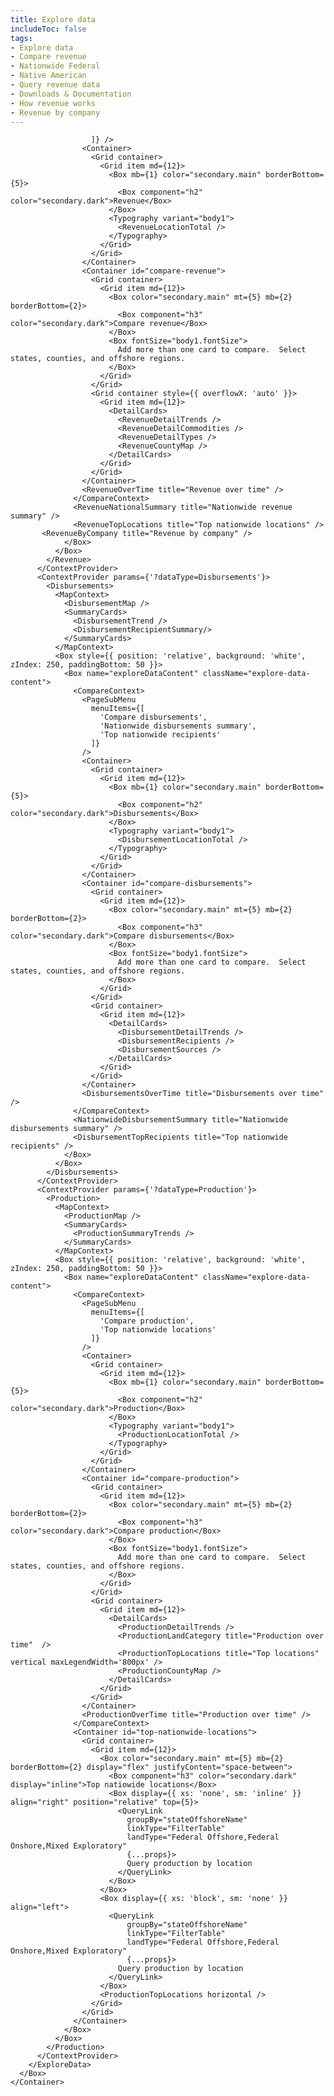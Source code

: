 ```yaml
---
title: Explore data
includeToc: false
tags: 
- Explore data
- Compare revenue
- Nationwide Federal
- Native American
- Query revenue data
- Downloads & Documentation
- How revenue works
- Revenue by company
---
```

<DataFilterProviderWrapper defaults='explore_data_filter_default'>
  <ExploreDataProviderWrapper>
    <Container style={{ padding: 0 }} maxWidth={false}>
      <Box style={{ background: 'white' }}>
        <ExploreData>
          <ContextProvider params={'?dataType=Revenue'}>
            <Revenue>
              <MapContext>
                <RevenueMap />
                <SummaryCards>
                  <RevenueSummaryTrends />
                  <RevenueSummaryTopCommodities />
                </SummaryCards>
              </MapContext>
              <Box style={{ position: 'relative', background: 'white', zIndex: 250, paddingBottom: 50 }}>
                <Box name="exploreDataContent" className="explore-data-content">
                  <CompareContext>
                    <PageSubMenu
                      menuItems={[
                        'Compare revenue',
                        'Nationwide revenue summary',
			'Top nationwide locations',
			'Revenue by company'
		
                      ]} />
                    <Container>
                      <Grid container>
                        <Grid item md={12}>
                          <Box mb={1} color="secondary.main" borderBottom={5}>
                            <Box component="h2" color="secondary.dark">Revenue</Box>
                          </Box>
                          <Typography variant="body1">
                            <RevenueLocationTotal />
                          </Typography>
                        </Grid>
                      </Grid>
                    </Container>
                    <Container id="compare-revenue">
                      <Grid container>
                        <Grid item md={12}>
                          <Box color="secondary.main" mt={5} mb={2} borderBottom={2}>
                            <Box component="h3" color="secondary.dark">Compare revenue</Box>
                          </Box>
                          <Box fontSize="body1.fontSize">
                            Add more than one card to compare.  Select states, counties, and offshore regions.
                          </Box>
                        </Grid>
                      </Grid>
                      <Grid container style={{ overflowX: 'auto' }}>
                        <Grid item md={12}>
                          <DetailCards>
                            <RevenueDetailTrends />
                            <RevenueDetailCommodities />
                            <RevenueDetailTypes />
                            <RevenueCountyMap />
                          </DetailCards>
                        </Grid>
                      </Grid>
                    </Container>
                    <RevenueOverTime title="Revenue over time" />         
                  </CompareContext>
                  <RevenueNationalSummary title="Nationwide revenue summary" />
                  <RevenueTopLocations title="Top nationwide locations" />
		   <RevenueByCompany title="Revenue by company" />
                </Box>
              </Box>
            </Revenue>
          </ContextProvider>
          <ContextProvider params={'?dataType=Disbursements'}>
            <Disbursements>
              <MapContext>
                <DisbursementMap />
                <SummaryCards>
                  <DisbursementTrend />
                  <DisbursementRecipientSummary/>
                </SummaryCards>
              </MapContext>
              <Box style={{ position: 'relative', background: 'white', zIndex: 250, paddingBottom: 50 }}>
                <Box name="exploreDataContent" className="explore-data-content">
                  <CompareContext>
                    <PageSubMenu
                      menuItems={[
                        'Compare disbursements',
                        'Nationwide disbursements summary',
                        'Top nationwide recipients'
                      ]}
                    />
                    <Container>
                      <Grid container>
                        <Grid item md={12}>
                          <Box mb={1} color="secondary.main" borderBottom={5}>
                            <Box component="h2" color="secondary.dark">Disbursements</Box>
                          </Box>
                          <Typography variant="body1">
                            <DisbursementLocationTotal />
                          </Typography>
                        </Grid>
                      </Grid>
                    </Container>
                    <Container id="compare-disbursements">
                      <Grid container>
                        <Grid item md={12}>
                          <Box color="secondary.main" mt={5} mb={2} borderBottom={2}>
                            <Box component="h3" color="secondary.dark">Compare disbursements</Box>
                          </Box>
                          <Box fontSize="body1.fontSize">
                            Add more than one card to compare.  Select states, counties, and offshore regions.
                          </Box>
                        </Grid>
                      </Grid>
                      <Grid container>
                        <Grid item md={12}>
                          <DetailCards>
                            <DisbursementDetailTrends />
                            <DisbursementRecipients />
                            <DisbursementSources />  
                          </DetailCards>
                        </Grid>
                      </Grid>
                    </Container>
                    <DisbursementsOverTime title="Disbursements over time"  />   
                  </CompareContext>         
                  <NationwideDisbursementSummary title="Nationwide disbursements summary" />
                  <DisbursementTopRecipients title="Top nationwide recipients" />
                </Box>
              </Box>
            </Disbursements>
          </ContextProvider>
          <ContextProvider params={'?dataType=Production'}>
            <Production>
              <MapContext>
                <ProductionMap />
                <SummaryCards>
                  <ProductionSummaryTrends /> 
                </SummaryCards>
              </MapContext>
              <Box style={{ position: 'relative', background: 'white', zIndex: 250, paddingBottom: 50 }}>
                <Box name="exploreDataContent" className="explore-data-content">
                  <CompareContext>
                    <PageSubMenu
                      menuItems={[
                        'Compare production',
                        'Top nationwide locations'
                      ]}
                    />
                    <Container>
                      <Grid container>
                        <Grid item md={12}>
                          <Box mb={1} color="secondary.main" borderBottom={5}>
                            <Box component="h2" color="secondary.dark">Production</Box>
                          </Box>
                          <Typography variant="body1">
                            <ProductionLocationTotal />
                          </Typography>
                        </Grid>
                      </Grid>
                    </Container>
                    <Container id="compare-production">
                      <Grid container>
                        <Grid item md={12}>
                          <Box color="secondary.main" mt={5} mb={2} borderBottom={2}>
                            <Box component="h3" color="secondary.dark">Compare production</Box>
                          </Box>
                          <Box fontSize="body1.fontSize">
                            Add more than one card to compare.  Select states, counties, and offshore regions.
                          </Box>
                        </Grid>
                      </Grid>
                      <Grid container>
                        <Grid item md={12}>
                          <DetailCards>     
                            <ProductionDetailTrends />
                            <ProductionLandCategory title="Production over time"  />        
                            <ProductionTopLocations title="Top locations" vertical maxLegendWidth='800px' />   
                            <ProductionCountyMap />
                          </DetailCards>
                        </Grid>
                      </Grid>
                    </Container>       
                    <ProductionOverTime title="Production over time" />
                  </CompareContext>
                  <Container id="top-nationwide-locations">
                    <Grid container>
                      <Grid item md={12}>
                        <Box color="secondary.main" mt={5} mb={2} borderBottom={2} display="flex" justifyContent="space-between">
                          <Box component="h3" color="secondary.dark" display="inline">Top natiowide locations</Box>
                          <Box display={{ xs: 'none', sm: 'inline' }} align="right" position="relative" top={5}>
                            <QueryLink
                              groupBy="stateOffshoreName"
                              linkType="FilterTable"
                              landType="Federal Offshore,Federal Onshore,Mixed Exploratory"
                              {...props}>
                              Query production by location
                            </QueryLink>
                          </Box>
                        </Box>
                        <Box display={{ xs: 'block', sm: 'none' }} align="left">
                          <QueryLink
                              groupBy="stateOffshoreName"
                              linkType="FilterTable"
                              landType="Federal Offshore,Federal Onshore,Mixed Exploratory"
                              {...props}>
                            Query production by location
                          </QueryLink>
                        </Box>           
                        <ProductionTopLocations horizontal />
                      </Grid>
                    </Grid>
                  </Container>
                </Box>
              </Box>
            </Production>
          </ContextProvider>
        </ExploreData>
      </Box>
    </Container>
  </ExploreDataProviderWrapper>
</DataFilterProviderWrapper>
